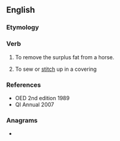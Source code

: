 ==English==

===Etymology===
{{prefix|en|seam|lang=en}}

===Verb===
{{en-verb}}

# {{lb|en|obsolete}} To remove the surplus fat from a horse.
# {{lb|en|obsolete}} To sew or [[stitch]] up in a covering

===References===
* OED 2nd edition 1989
* QI Annual 2007

===Anagrams===
* {{anagrams|en|Seeman|enemas|meanes|mensae|seamen}}